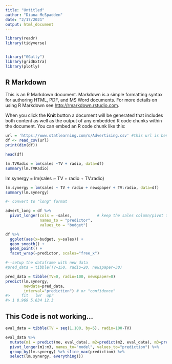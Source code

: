 ```yaml
---
title: "Untitled"
author: "Diana McSpadden"
date: "2/17/2021"
output: html_document
---
```


```r
library(readr)
library(tidyverse)


library("GGally")
library(gridExtra)
library(plotly)

```

## R Markdown

This is an R Markdown document. Markdown is a simple formatting syntax for authoring HTML, PDF, and MS Word documents. For more details on using R Markdown see <http://rmarkdown.rstudio.com>.

When you click the **Knit** button a document will be generated that includes both content as well as the output of any embedded R code chunks within the document. You can embed an R code chunk like this:

```r
url = 'https://www.statlearning.com/s/Advertising.csv' #this url is beng 
df <- read_csv(url)
print(dim(df))
```

```r
head(df)
```

```r
lm.TVRadio = lm(sales ~TV + radio, data=df)
summary(lm.TVRadio)
```

lm.synergy = lm(sales ~ TV + radio + TV:radio)
```r
lm.synergy = lm(sales ~ TV + radio + newspaper + TV:radio, data=df)
summary(lm.synergy)
```

```r
#- convert to "long" format
```


```r
advert_long = df %>% 
  pivot_longer(cols = -sales,           # keep the sales column/pivot the others
               names_to = "predictor",  
               values_to = "budget")    

df %>% 
  ggplot(aes(x=budget, y=sales)) + 
  geom_smooth() + 
  geom_point() + 
  facet_wrap(~predictor, scales="free_x")
```


```r
#--setup the dataframe with new data
#pred_data = tibble(TV=150, radio=20, newspaper=30)

pred_data = tibble(TV=0, radio=100, newspaper=0)
predict(lm.synergy,
        newdata=pred_data, 
        interval="prediction") # or "confidence"
#>     fit   lwr  upr
#> 1 8.969 5.634 12.3
```

## This Code is not working...
```r

eval_data = tibble(TV = seq(1,100, by=5), radio=100-TV)

eval_data %>%
  mutate(m1 = predict(me, eval_data), m2=predict(m2, eval_data), m3=predict(m3, eval_data)) %>%
  pivot_longer(m1:m3, names_to="model", values_to="prediction") %>%
  group_by(lm.synergy) %>% slice_max(prediction) %>%
  select(lm.synergy, everything())

```

